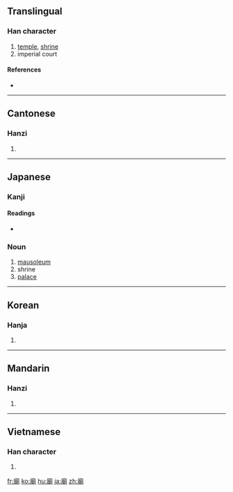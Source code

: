 {{also|庙}}
==Translingual==

===Han character===
{{Han char|rn=53|rad=广|as=12|sn=15|four=0022<sub>7</sub>|canj=戈十十月 (IJJB)}}

# [[temple]], [[shrine]]
# imperial court

====References====
* {{Han ref|kx=0350.280|dkj=09489|dj=0662.020|hdz=20901.020|uh=5EDF|ud=24287|bh=BC71|bd=48241}}

----

==Cantonese==

===Hanzi===
{{yue-hanzi|jyut=|y=miu6|sim=庙}}

# {{defn|Cantonese|sort=广12}}

----

==Japanese==

===Kanji===
{{ja-kanji|grade=9|rs=广12}}

====Readings====
* {{ja-readings|on=[[びょう]] (byō)|goon=[[みょう]] (myō)|kun=[[たまや]] (tamaya), [[みたまや]] (mitamaya), [[やしろ]] (yashiro)}}

===Noun===
{{ja-noun|k|hira=びょう|rom=byō}}

# [[mausoleum]]
# shrine
# [[palace]]  

----

==Korean==

===Hanja===
{{ko-hanja|hangeul=묘|rv=myo|mr=myo}}

# {{defn|Korean|sort=广12}}

----

==Mandarin==

===Hanzi===
{{cmn-hanzi|sim=庙|pin=[[miào]] ([[miao4]])|wg=miao<sup>4</sup>}}

# {{defn|Mandarin|sort=广12}}

----

==Vietnamese==

===Han character===
{{vi-hantu|[[miếu]], [[mưỡu]], [[méo]], [[miễu]]|rs=广12}}

# {{defn|Vietnamese|sort=广12}}

[[fr:廟]]
[[ko:廟]]
[[hu:廟]]
[[ja:廟]]
[[zh:廟]]